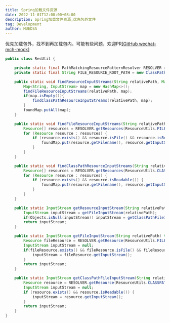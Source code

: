 ```yaml
---
title: Spring加载文件资源
date: 2022-11-01T12:00:00+08:00
description: Spring加载文件资源,优先包外文件
tag: Development
author: MUEDSA
---
```


优先加载包外，找不到再加载包内。可能有些问题，欢迎PR[[GitHub wechat-mch-mock]](https://github.com/muedsa/wechat-mch-mock/blob/master/src/main/java/com/muedsa/mock/wechat/mch/util/ResUtil.java)

```java
public class ResUtil {

    private static final PathMatchingResourcePatternResolver RESOLVER = new PathMatchingResourcePatternResolver();
    private static final String FILE_RESOURCE_ROOT_PATH = new ClassPathResource(new File(".").getAbsolutePath()).getPath() + "/";

    public static void findResourceInputStreams(String relativePath, Map<String, InputStream> foundMap) throws IOException {
        Map<String, InputStream> map = new HashMap<>();
        findFileResourceInputStreams(relativePath, map);
        if(map.isEmpty()){
            findClassPathResourceInputStreams(relativePath, map);
        }
        foundMap.putAll(map);
    }

    public static void findFileResourceInputStreams(String relativePath, Map<String, InputStream> foundMap) throws IOException {
        Resource[] resources = RESOLVER.getResources(ResourceUtils.FILE_URL_PREFIX + StringUtils.applyRelativePath(FILE_RESOURCE_ROOT_PATH, relativePath));
        for (Resource resource : resources) {
            if (resource.exists() && resource.isFile() && resource.isReadable()) {
                foundMap.put(resource.getFilename(), resource.getInputStream());
            }
        }
    }

    public static void findClassPathResourceInputStreams(String relativePath, Map<String, InputStream> foundMap) throws IOException {
        Resource[] resources = RESOLVER.getResources(ResourceUtils.CLASSPATH_URL_PREFIX + relativePath);
        for (Resource resource : resources) {
            if (resource.exists() && resource.isReadable()) {
                foundMap.put(resource.getFilename(), resource.getInputStream());
            }
        }
    }

    public static InputStream getResourceInputStream(String relativePath) throws IOException {
        InputStream inputStream = getFileInputStream(relativePath);
        if(Objects.isNull(inputStream)) inputStream = getClassPathFileInputStream(relativePath);
        return inputStream;
    }

    public static InputStream getFileInputStream(String relativePath) throws IOException {
        Resource fileResource = RESOLVER.getResource(ResourceUtils.FILE_URL_PREFIX + StringUtils.applyRelativePath(FILE_RESOURCE_ROOT_PATH, relativePath));
        InputStream inputStream = null;
        if(fileResource.exists() && fileResource.isFile() && fileResource.isReadable()) {
            inputStream = fileResource.getInputStream();
        }
        return inputStream;
    }

    public static InputStream getClassPathFileInputStream(String relativePath) throws IOException {
        Resource resource = RESOLVER.getResource(ResourceUtils.CLASSPATH_URL_PREFIX + relativePath);
        InputStream inputStream = null;
        if (resource.exists() && resource.isReadable()) {
            inputStream = resource.getInputStream();
        }
        return inputStream;
    }
}
```
